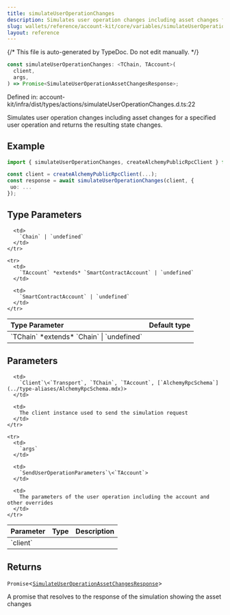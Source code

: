 ```yaml
---
title: simulateUserOperationChanges
description: Simulates user operation changes including asset changes for a specified user operation and returns the resulting state changes.
slug: wallets/reference/account-kit/core/variables/simulateUserOperationChanges
layout: reference
---
```


{/* This file is auto-generated by TypeDoc. Do not edit manually. */}

```ts
const simulateUserOperationChanges: <TChain, TAccount>(
  client,
  args,
) => Promise<SimulateUserOperationAssetChangesResponse>;
```

Defined in: account-kit/infra/dist/types/actions/simulateUserOperationChanges.d.ts:22

Simulates user operation changes including asset changes for a specified user operation and returns the resulting state changes.

## Example

```ts
import { simulateUserOperationChanges, createAlchemyPublicRpcClient } from "@account-kit/infra";

const client = createAlchemyPublicRpcClient(...);
const response = await simulateUserOperationChanges(client, {
 uo: ...
});
```

## Type Parameters

<table>
  <thead>
    <tr>
      <th align="left">Type Parameter</th>
      <th align="left">Default type</th>
    </tr>
  </thead>

  <tbody>
    <tr>
      <td>
        `TChain` *extends* `Chain` | `undefined`
      </td>

      <td>
        `Chain` | `undefined`
      </td>
    </tr>

    <tr>
      <td>
        `TAccount` *extends* `SmartContractAccount` | `undefined`
      </td>

      <td>
        `SmartContractAccount` | `undefined`
      </td>
    </tr>

  </tbody>
</table>

## Parameters

<table>
  <thead>
    <tr>
      <th align="left">Parameter</th>
      <th align="left">Type</th>
      <th align="left">Description</th>
    </tr>
  </thead>

  <tbody>
    <tr>
      <td>
        `client`
      </td>

      <td>
        `Client`\<`Transport`, `TChain`, `TAccount`, [`AlchemyRpcSchema`](../type-aliases/AlchemyRpcSchema.mdx)>
      </td>

      <td>
        The client instance used to send the simulation request
      </td>
    </tr>

    <tr>
      <td>
        `args`
      </td>

      <td>
        `SendUserOperationParameters`\<`TAccount`>
      </td>

      <td>
        The parameters of the user operation including the account and other overrides
      </td>
    </tr>

  </tbody>
</table>

## Returns

`Promise`\<[`SimulateUserOperationAssetChangesResponse`](../type-aliases/SimulateUserOperationAssetChangesResponse.mdx)>

A promise that resolves to the response of the simulation showing the asset changes
